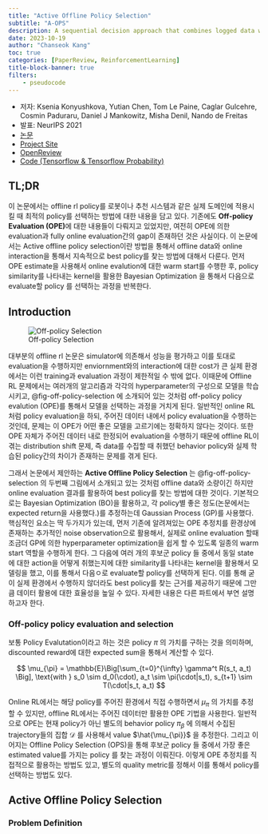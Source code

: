 ```yaml
---
title: "Active Offline Policy Selection"
subtitle: "A-OPS"
description: A sequential decision approach that combines logged data with online interaction to identify the best policy.
date: 2023-10-19
author: "Chanseok Kang"
toc: true 
categories: [PaperReview, ReinforcementLearning]
title-block-banner: true
filters:
    - pseudocode
---
```


- 저자: Ksenia Konyushkova, Yutian Chen, Tom Le Paine, Caglar Gulcehre, Cosmin Paduraru, Daniel J Mankowitz, Misha Denil, Nando de Freitas
- 발표: NeurIPS 2021
- [논문](https://openreview.net/pdf?id=Zsrn9wXWN0)
- [Project Site](https://sites.google.com/corp/view/active-ops)
- [OpenReview](https://openreview.net/forum?id=Zsrn9wXWN0)
- [Code (Tensorflow & Tensorflow Probability)](https://github.com/google-deepmind/active_ops)

## TL;DR

이 논문에서는 offline rl policy를 로봇이나 추천 시스템과 같은 실제 도메인에 적용시킬 때 최적의 policy를 선택하는 방법에 대한 내용을 담고 있다. 기존에도 **Off-policy Evaluation (OPE)**에 대한 내용들이 다뤄지고 있었지만, 여전히 OPE에 의한 evaluation과 fully online evaluation간의 gap이 존재하던 것은 사실이다. 이 논문에서는 Active offline policy selection이란 방법을 통해서 offline data와 online interaction을 통해서 지속적으로 best policy를 찾는 방법에 대해서 다룬다. 먼저 OPE estimate을 사용해서 online evalution에 대한 warm start를 수행한 후, policy similarity를 나타내는 kernel을 활용한 Bayesian Optimization 을 통해서 다음으로 evaluate할 policy 를 선택하는 과정을 반복한다.

## Introduction

![Off-policy Selection](../images/ops.png){#fig-off-policy-selection}

대부분의 offline rl 논문은 simulator에 의존해서 성능을 평가하고 이를 토대로 evaluation을 수행하지만 enviornment와의 interaction에 대한 cost가 큰 실제 환경에서는 이런 training과 evaluation 과정이 제한적일 수 밖에 없다. 이때문에 Offline RL 문제에서는 여러개의 알고리즘과 각각의 hyperparameter의 구성으로 모델을 학습시키고, @fig-off-policy-selection 에 소개되어 있는 것처럼 off-policy policy evalution (OPE)를 통해서 모델을 선택하는 과정을 거치게 된다. 일반적인 online RL처럼 policy evaluation을 하되, 주어진 데이터 내에서 policy evaluation을 수행하는 것인데, 문제는 이 OPE가 어떤 좋은 모델을 고르기에는 정확하지 않다는 것이다. 또한 OPE 자체가 주어진 데이터 내로 한정되어 evaluation을 수행하기 때문에 offline RL이 겪는 distribution shift 문제, 즉 data를 수집할 때 취했던 behavior policy와 실제 학습된 policy간의 차이가 존재하는 문제를 겪게 된다. 

그래서 논문에서 제안하는 **Active Offline Policy Selection** 는 @fig-off-policy-selection 의 두번째 그림에서 소개되고 있는 것처럼 offline data와 소량이긴 하지만 online evaluation 결과를 활용하여 best policy를 찾는 방법에 대한 것이다. 기본적으로는 Bayesian Optimization (BO)을 활용하고, 각 policy별 좋은 정도(논문에서는 expected return을 사용했다.)를 추정하는데 Gaussian Process (GP)를 사용했다. 핵심적인 요소는 딱 두가지가 있는데, 먼저 기존에 알려져있는 OPE 추정치를 환경상에 존재하는 추가적인 noise observation으로 활용해서, 실제로 online evaluation 할때 조금더 GP에 의한 hyperparameter optimization을 쉽게 할 수 있도록 일종의 warm start 역할을 수행하게 한다. 그 다음에 여러 개의 후보군 policy 들 중에서 동일 state에 대한 action을 어떻게 취했는지에 대한 similarity를 나타내는 kernel을 활용해서 모델링을 했고, 이를 통해서 다음ㅇ로 evaluate할 policy를 선택하게 된다. 이를 통해 굳이 실제 환경에서 수행하지 않더라도 best policy를 찾는 근거를 제공하기 때문에 그만큼 데이터 활용에 대한 효율성을 높일 수 있다. 자세한 내용은 다른 파트에서 부연 설명하고자 한다.

### Off-policy policy evaluation and selection

보통 Policy Evalutation이라고 하는 것은 policy $\pi$ 의 가치를 구하는 것을 의미하며, discounted reward에 대한 expected sum을 통해서 계산할 수 있다.

$$
\mu_{\pi} = \mathbb{E}\Big[\sum_{t=0}^{\infty} \gamma^t R(s_t, a_t) \Big], \text{with } s_0 \sim d_0(\cdot), a_t \sim \pi(\cdot|s_t), s_{t+1} \sim T(\cdot|s_t, a_t)
$$

Online RL에서는 해당 policy를 주어진 환경에서 직접 수행하면서 $\mu_{\pi}$ 의 가치를 추정할 수 있지만, offline RL에서는 주어진 데이터만 활용한 OPE 기법을 사용한다. 일반적으로 OPE는 현재 policy가 아닌 별도의 behavior policy $\pi_{\beta}$ 에 의해서 수집된 trajectory들의 집합 $\mathcal{D}$ 를 사용해서 value $\hat{\mu_{\pi}}$ 을 추정한다. 그리고 이어지는 Offline Policy Selection (OPS)을 통해 후보군 policy 들 중에서 가장 좋은 estimated value를 가지는 policy 를 찾는 과정이 이뤄진다. 이렇게 OPE 추정치를 직접적으로 활용하는 방법도 있고, 별도의 quality metric를 정해서 이를 통해서 policy를 선택하는 방법도 있다. 

## Active Offline Policy Selection

### Problem Definition